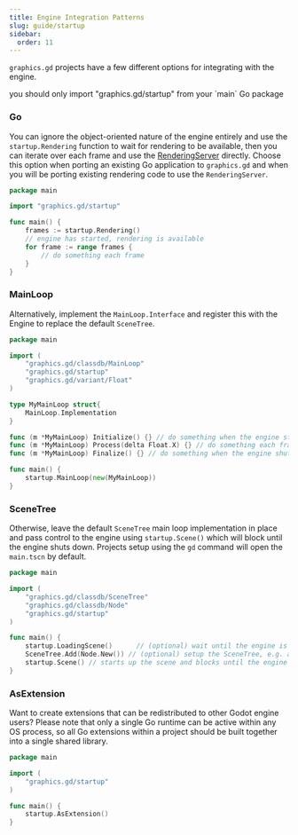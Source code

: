 ```yaml
---
title: Engine Integration Patterns
slug: guide/startup
sidebar:
  order: 11
---
```



`graphics.gd` projects have a few different options for integrating with the engine.
<Aside type="caution">you should only import "graphics.gd/startup" from your `main` Go package</Aside>

### Go
You can ignore the object-oriented nature of the engine entirely and use the `startup.Rendering` function
to wait for rendering to be available, then you can iterate over each frame and use the [RenderingServer](https://pkg.go.dev/graphics.gd/classdb/RenderingServer)
directly. Choose this option when porting an existing Go application to `graphics.gd` and when you will be
porting existing rendering code to use the `RenderingServer`.

```go
package main

import "graphics.gd/startup"

func main() {
	frames := startup.Rendering()
	// engine has started, rendering is available
	for frame := range frames {
		// do something each frame
	}
}
````

### MainLoop
Alternatively, implement the `MainLoop.Interface` and register this with the Engine to replace the default
`SceneTree`.
```go
package main

import (
	"graphics.gd/classdb/MainLoop"
	"graphics.gd/startup"
	"graphics.gd/variant/Float"
)

type MyMainLoop struct{
	MainLoop.Implementation
}

func (m *MyMainLoop) Initialize() {} // do something when the engine starts
func (m *MyMainLoop) Process(delta Float.X) {} // do something each frame
func (m *MyMainLoop) Finalize() {} // do something when the engine shuts down

func main() {
	startup.MainLoop(new(MyMainLoop))
}

```

### SceneTree
Otherwise, leave the default `SceneTree` main loop implementation in place and pass control
to the engine using `startup.Scene()` which will block until the engine shuts down. Projects setup
using the `gd` command will open the `main.tscn` by default.

```go
package main

import (
	"graphics.gd/classdb/SceneTree"
	"graphics.gd/classdb/Node"
	"graphics.gd/startup"
)

func main() {
	startup.LoadingScene() 		// (optional) wait until the engine is ready to load the scene.
	SceneTree.Add(Node.New()) // (optional) setup the SceneTree, e.g. add nodes
	startup.Scene() // starts up the scene and blocks until the engine shuts down.
}
```


### AsExtension
Want to create extensions that can be redistributed to other Godot engine users? Please note that only
a single Go runtime can be active within any OS process, so all Go extensions within a project should
be built together into a single shared library.

```go
package main

import (
	"graphics.gd/startup"
)

func main() {
	startup.AsExtension()
}
```
